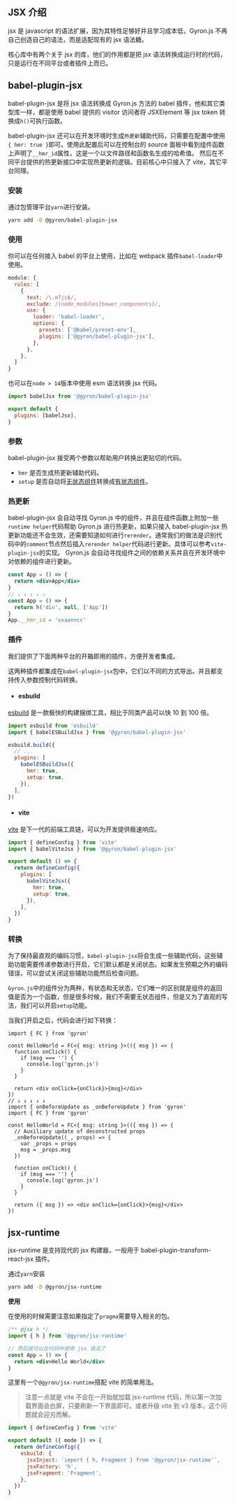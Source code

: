 ## JSX 介绍

jsx 是 javascript 的语法扩展，因为其特性足够好并且学习成本低，Gyron.js 不再自己创造自己的语法，而是适配现有的 jsx 语法糖。

核心库中有两个关于 jsx 的库，他们的作用都是把 jsx 语法转换成运行时的代码，只是运行在不同平台或者插件上而已。

## babel-plugin-jsx

babel-plugin-jsx 是将 jsx 语法转换成 Gyron.js 方法的 babel 插件，他和其它类型库一样，都是使用 babel 提供的 visitor 访问者将 JSXElement 等 jsx token 转换成`h()`可执行函数。

babel-plugin-jsx 还可以在开发环境时生成`热更新`辅助代码，只需要在配置中使用`{ hmr: true }`即可。使用此配置后可以在控制台的 source 面板中看到组件函数上声明了`__hmr_id`属性，这是一个以文件路径和函数名生成的哈希值。
然后在不同平台提供的热更新接口中实现热更新的逻辑。目前核心中只接入了 vite，其它平台同理。

### 安装

通过包管理平台`yarn`进行安装。

```bash
yarn add -D @gyron/babel-plugin-jsx
```

### 使用

你可以在任何接入 babel 的平台上使用，比如在 webpack 插件`babel-loader`中使用。

```js
module: {
  rules: [
    {
      test: /\.m?js$/,
      exclude: /(node_modules|bower_components)/,
      use: {
        loader: 'babel-loader',
        options: {
          presets: ['@babel/preset-env'],
          plugins: ['@gyron/babel-plugin-jsx'],
        },
      },
    },
  ]
}
```

也可以在`node > 14`版本中使用 esm 语法转换 jsx 代码。

```js filename=babel.config.mjs
import babelJsx from '@gyron/babel-plugin-jsx'

export default {
  plugins: [babelJsx],
}
```

### 参数

babel-plugin-jsx 接受两个参数以帮助用户转换出更贴切的代码。

- `hmr` 是否生成热更新辅助代码。
- `setup` 是否自动将[无状态组件](/docs/component#有状态组件%20和%20无状态组件)转换成[有状态组件](/docs/component#有状态组件%20和%20无状态组件)。

### 热更新

babel-plugin-jsx 会自动寻找 Gyron.js 中的组件，并且在组件函数上附加一些`runtime helper`代码帮助 Gyron.js 进行热更新，如果只接入 babel-plugin-jsx 热更新功能还不会生效，还需要知道如何进行`rerender`。通常我们的做法是识别代码中的`comment`节点然后插入`rerender helper`代码进行更新。具体可以参考`vite-plugin-jsx`的实现。
Gyron.js 会自动寻找组件之间的依赖关系并且在开发环境中对依赖的组件进行更新。

```jsx
const App = () => {
  return <div>App</div>
}
// ↓ ↓ ↓ ↓ ↓
const App = () => {
  return h('div', null, ['App'])
}
App.__hmr_id = 'xxaanncc'
```

### 插件

我们提供了下面两种平台的开箱即用的插件，方便开发者集成。

这两种插件都集成在`babel-plugin-jsx`包中，它们以不同的方式导出。并且都支持传入参数控制代码转换。

- #### esbuild

[esbuild](https://esbuild.github.io/) 是一款极快的构建捆绑工具，相比于同类产品可以快 10 到 100 倍。

```js
import esbuild from 'esbuild'
import { babelESBuildJsx } from '@gyron/babel-plugin-jsx'

esbuild.build({
  // ...
  plugins: [
    babelESBuildJsx({
      hmr: true,
      setup: true,
    }),
  ],
})
```

- #### vite

[vite](https://cn.vitejs.dev/) 是下一代的前端工具链，可以为开发提供极速响应。

```js line=6
import { defineConfig } from 'vite'
import { babelViteJsx } from '@gyron/babel-plugin-jsx'

export default () => {
  return defineConfig({
    plugins: [
      babelViteJsx({
        hmr: true,
        setup: true,
      }),
    ],
  })
}
```

### 转换

为了保持最直观的编码习惯，`babel-plugin-jsx`将会生成一些辅助代码，这些辅助功能需要传递参数进行开启，它们默认都是关闭状态。如果发生预期之外的编码错误，可以尝试关闭这些辅助功能然后检查问题。

`Gyron.js`中的组件分为两种，有状态和无状态，它们唯一的区别就是组件的返回值是否为一个函数，但是很多时候，我们不需要无状态组件，但是又为了直观的写法，我们可以开启`setup`功能。

当我们开启之后，代码会进行如下转换：

```tsx
import { FC } from 'gyron'

const HelloWorld = FC<{ msg: string }>(({ msg }) => {
  function onClick() {
    if (msg === '') {
      console.log('gyron.js')
    }
  }

  return <div onClick={onClick}>{msg}</div>
})
// ↓ ↓ ↓ ↓ ↓
import { onBeforeUpdate as _onBeforeUpdate } from 'gyron'
import { FC } from 'gyron'

const HelloWorld = FC<{ msg: string }>(({ msg }) => {
  // Auxiliary update of deconstructed props
  _onBeforeUpdate((_, props) => {
    var _props = props
    msg = _props.msg
  })

  function onClick() {
    if (msg === '') {
      console.log('gyron.js')
    }
  }

  return ({ msg }) => <div onClick={onClick}>{msg}</div>
})
```

## jsx-runtime

jsx-runtime 是支持现代的 jsx 构建器，一般用于 babel-plugin-transform-react-jsx 插件。

通过`yarn`安装

```bash
yarn add -D @gyron/jsx-runtime
```

**使用**

在使用的时候需要注意如果指定了`pragma`需要导入相关的包。

```jsx
/** @jsx h */
import { h } from '@gyron/jsx-runtime'

// 然后就可以在代码中使用 jsx 语法了
const App = () => {
  return <div>Hello World</div>
}
```

这里有一个`@gyron/jsx-runtime`搭配 vite 的简单用法。

> 注意一点就是 vite 不会在一开始就加载 jsx-runtime 代码，所以第一次加载界面会白屏，只要刷新一下界面即可。或者升级 vite 到 v3 版本，这个问题就会迎刃而解。

```js line=6,7,8
import { defineConfig } from 'vite'

export default ({ mode }) => {
  return defineConfig({
    esbuild: {
      jsxInject: `import { h, Fragment } from '@gyron/jsx-runtime'`,
      jsxFactory: 'h',
      jsxFragment: 'Fragment',
    },
  })
}
```
